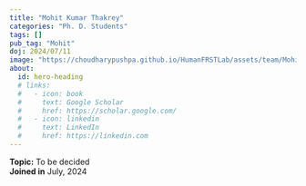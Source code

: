 ```yaml
---
title: "Mohit Kumar Thakrey"
categories: "Ph. D. Students"
tags: []
pub_tag: "Mohit"
doj: 2024/07/11
image: "https://choudharypushpa.github.io/HumanFRSTLab/assets/team/Mohit.jpg"
about:
  id: hero-heading
  # links:
  #   - icon: book
  #     text: Google Scholar
  #     href: https://scholar.google.com/
  #   - icon: linkedin
  #     text: LinkedIn
  #     href: https://linkedin.com
---
```


:::{#hero-heading}
**Topic:** To be decided  <br>
**Joined in** July, 2024
:::

